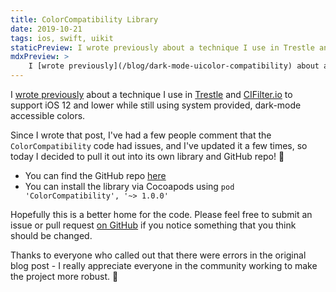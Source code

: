 ```yaml
---
title: ColorCompatibility Library
date: 2019-10-21
tags: ios, swift, uikit
staticPreview: I wrote previously about a technique I use in Trestle and CIFilter.io to support iOS 12 and lower while still using system provided, dark-mode accessible colors...
mdxPreview: >
    I [wrote previously](/blog/dark-mode-uicolor-compatibility) about a technique I use in [Trestle](https://itunes.apple.com/us/app/trestle-the-new-sudoku/id1300230302?mt=8) and [CIFilter.io](https://itunes.apple.com/us/app/cifilter-io/id1457458557?mt=8) to support iOS 12 and lower while still using system provided, dark-mode accessible colors...
---
```

I [wrote previously](/blog/dark-mode-uicolor-compatibility) about a technique I use in [Trestle](https://itunes.apple.com/us/app/trestle-the-new-sudoku/id1300230302?mt=8) and [CIFilter.io](https://itunes.apple.com/us/app/cifilter-io/id1457458557?mt=8) to support iOS 12 and lower while still using system provided, dark-mode accessible colors.

Since I wrote that post, I've had a few people comment that the `ColorCompatibility` code had issues, and I've updated it a few times, so today I decided to pull it out into its own library and GitHub repo! 🎉

- You can find the GitHub repo [here](https://github.com/noahsark769/ColorCompatibility)
- You can install the library via Cocoapods using `pod 'ColorCompatibility', '~> 1.0.0'`

Hopefully this is a better home for the code. Please feel free to submit an issue or pull request [on GitHub](https://github.com/noahsark769/ColorCompatibility) if you notice something that you think should be changed.

Thanks to everyone who called out that there were errors in the original blog post - I really appreciate everyone in the community working to make the project more robust. 💪
